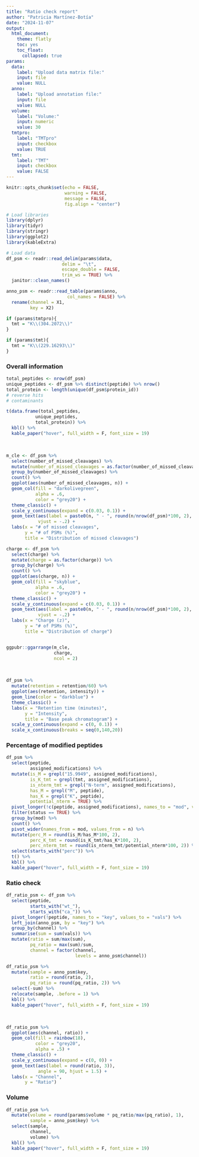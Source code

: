 ```yaml
---
title: "Ratio check report"
author: "Patricia Martínez-Botía"
date: "2024-11-07"
output: 
  html_document:
    theme: flatly
    toc: yes
    toc_float:
      collapsed: true
params:
  data:
    label: "Upload data matrix file:"
    input: file
    value: NULL
  anno:
    label: "Upload annotation file:"
    input: file
    value: NULL
  volume:
    label: "Volume:"
    input: numeric
    value: 30
  tmtpro:
    label: "TMTpro"
    input: checkbox
    value: TRUE
  tmt:
    label: "TMT"
    input: checkbox
    value: FALSE
---
```


```r
knitr::opts_chunk$set(echo = FALSE,
                      warning = FALSE,
                      message = FALSE,
                      fig.align = "center")
```

```r
# Load libraries
library(dplyr)
library(tidyr)
library(stringr)
library(ggplot2)
library(kableExtra)
```

```r
# Load data
df_psm <- readr::read_delim(params$data, 
                     delim = "\t", 
                     escape_double = FALSE, 
                     trim_ws = TRUE) %>% 
  janitor::clean_names()

anno_psm <- readr::read_table(params$anno,
                       col_names = FALSE) %>% 
  rename(channel = X1,
         key = X2)

if (params$tmtpro){
  tmt = "K\\(304.2072\\)"
}

if (params$tmt){
  tmt = "K\\(229.16293\\)"
}

```

### Overall information

```r
total_peptides <- nrow(df_psm)
unique_peptides <- df_psm %>% distinct(peptide) %>% nrow()
total_protein <- length(unique(df_psm$protein_id))
# reverse hits
# contaminants

t(data.frame(total_peptides,
           unique_peptides,
           total_protein)) %>% 
  kbl() %>%
  kable_paper("hover", full_width = F, font_size = 19)
```

<br>

```r
m_cle <- df_psm %>% 
  select(number_of_missed_cleavages) %>% 
  mutate(number_of_missed_cleavages = as.factor(number_of_missed_cleavages)) %>%
  group_by(number_of_missed_cleavages) %>% 
  count() %>% 
  ggplot(aes(number_of_missed_cleavages, n)) +
  geom_col(fill = "darkolivegreen",
           alpha = .6,
           color = "grey20") +
  theme_classic() +
  scale_y_continuous(expand = c(0.03, 0.1)) +
  geom_text(aes(label = paste0(n, " - ", round(n/nrow(df_psm)*100, 2), "%")),
            vjust = -.2) +
  labs(x = "# of missed cleavages",
       y = "# of PSMs (%)",
       title = "Distribution of missed cleavages")

charge <- df_psm %>% 
  select(charge) %>% 
  mutate(charge = as.factor(charge)) %>%
  group_by(charge) %>% 
  count() %>% 
  ggplot(aes(charge, n)) +
  geom_col(fill = "skyblue",
           alpha = .6,
           color = "grey20") +
  theme_classic() +
  scale_y_continuous(expand = c(0.03, 0.1)) +
  geom_text(aes(label = paste0(n, " - ", round(n/nrow(df_psm)*100, 2), "%")),
            vjust = -.2) +
  labs(x = "Charge (z)",
       y = "# of PSMs (%)",
       title = "Distribution of charge")


ggpubr::ggarrange(m_cle,
                  charge,
                  ncol = 2)
```

<br>

```r
df_psm %>% 
  mutate(retention = retention/60) %>% 
  ggplot(aes(retention, intensity)) +
  geom_line(color = "darkblue") +
  theme_classic() +
  labs(x = "Retention time (minutes)",
       y = "Intensity",
       title = "Base peak chromatogram") +
  scale_y_continuous(expand = c(0, 0.1)) +
  scale_x_continuous(breaks = seq(0,140,20))
```


### Percentage of modified peptides

```r
df_psm %>% 
  select(peptide,
         assigned_modifications) %>% 
  mutate(is_M = grepl("15.9949", assigned_modifications),
         is_K_tmt = grepl(tmt, assigned_modifications),
         is_nterm_tmt = grepl("N-term", assigned_modifications),
         has_M = grepl("M", peptide),
         has_K = grepl("K", peptide),
         potential_nterm = TRUE) %>% 
  pivot_longer(!c(peptide, assigned_modifications), names_to = "mod", values_to = "status") %>%
  filter(status == TRUE) %>% 
  group_by(mod) %>% 
  count() %>% 
  pivot_wider(names_from = mod, values_from = n) %>% 
  mutate(perc_M = round(is_M/has_M*100, 2),
         perc_K_tmt = round(is_K_tmt/has_K*100, 2),
         perc_nterm_tmt = round(is_nterm_tmt/potential_nterm*100, 2)) %>% 
  select(starts_with("perc")) %>%
  t() %>% 
  kbl() %>%
  kable_paper("hover", full_width = F, font_size = 19)
```

### Ratio check

```r
df_ratio_psm <- df_psm %>% 
  select(peptide,
         starts_with("wt_"),
         starts_with("ca_")) %>% 
  pivot_longer(!peptide, names_to = "key", values_to = "vals") %>%
  left_join(anno_psm, by = "key") %>% 
  group_by(channel) %>% 
  summarise(sum = sum(vals)) %>% 
  mutate(ratio = sum/max(sum),
         pq_ratio = max(sum)/sum,
         channel = factor(channel,
                          levels = anno_psm$channel))

df_ratio_psm %>%
  mutate(sample = anno_psm$key,
         ratio = round(ratio, 2),
         pq_ratio = round(pq_ratio, 2)) %>%
  select(-sum) %>% 
  relocate(sample, .before = 1) %>% 
  kbl() %>%
  kable_paper("hover", full_width = F, font_size = 19)
```

<br>

```r
df_ratio_psm %>% 
  ggplot(aes(channel, ratio)) +
  geom_col(fill = rainbow(18),
           color = "grey20",
           alpha = .5) +
  theme_classic() +
  scale_y_continuous(expand = c(0, 0)) +
  geom_text(aes(label = round(ratio, 3)),
            angle = 90, hjust = 1.5) +
  labs(x = "Channel",
       y = "Ratio")
```


### Volume

```r
df_ratio_psm %>% 
  mutate(volume = round(params$volume * pq_ratio/max(pq_ratio), 1),
         sample = anno_psm$key) %>%
  select(sample,
         channel,
         volume) %>% 
  kbl() %>%
  kable_paper("hover", full_width = F, font_size = 19)
```

